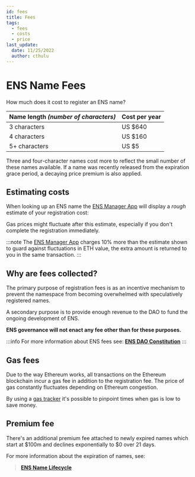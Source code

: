 ```yaml
---
id: fees
title: Fees
tags:
  - fees
  - costs
  - price
last_update:
  date: 11/25/2022
  author: cthulu
---
```



# ENS Name Fees
How much does it cost to register an ENS name?

| Name length *(number of characters)* | Cost per year |
|--------------------------------------|---------------|
| 3 characters                         | US $640       |
| 4 characters                         | US $160       |
| 5+ characters                        | US $5         |

Three and four-character names cost more to reflect the small number of these names available. If a name was recently released from the expiration grace period, a decaying price premium is also applied.

## Estimating costs
When looking up an ENS name the [ENS Manager App](https://app.ens.domains) will display a *rough* estimate of your registration cost:
<BrowserWindow>
  <Image img="/img/cost_to_register_img1.webp"/>
</BrowserWindow>

Gas prices might fluctuate after this estimate, especially if you don't complete the registration immediately.

:::note
The [ENS Manager App](https://app.ens.domains) charges 10% more than the estimate shown to guard against fluctuations in ETH value, the extra amount is returned to you in the same transaction.
:::

## Why are fees collected?
The primary purpose of registration fees is as an incentive mechanism to prevent the namespace
from becoming overwhelmed with speculatively registered names.
  
A secondary purpose is to provide enough revenue to the DAO to fund the ongoing development of ENS.

**ENS governance will not enact any fee other than for these purposes.**

:::info
For more information about ENS fees see:
[**ENS DAO Constitution**](https://constitution.ens.domains)
:::

## Gas fees
Due to the way Ethereum works, all transactions on the Ethereum blockchain incur a gas fee in addition to the registration fee.
The price of gas constantly fluctuates depending on Ethereum congestion.

By using a [gas tracker](https://etherscan.io/gastracker) it's possible to pinpoint times when gas is low to save money.

## Premium fee
There's an additional premium fee attached to newly expired names which start at $100m and declines exponentially to $0 over 21 days.

For more information about the expiration of names, see:

> [**ENS Name Lifecycle**](lifecycle.md)
